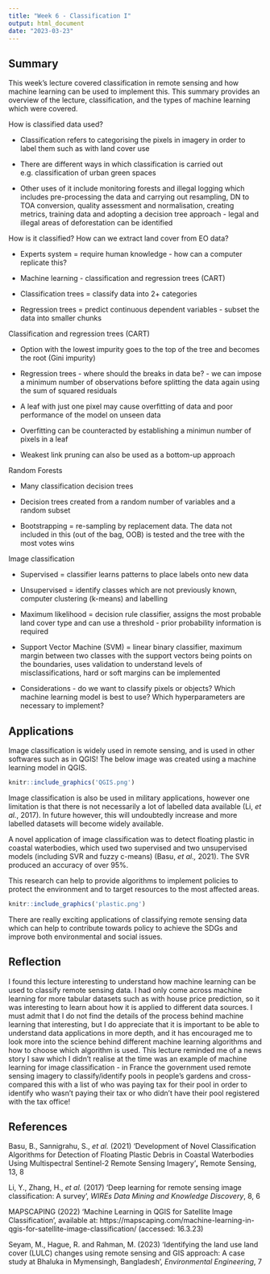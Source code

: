 ```yaml
---
title: "Week 6 - Classification I"
output: html_document
date: "2023-03-23"
---
```


## Summary

This week's lecture covered classification in remote sensing and how machine learning can be used to implement this. This summary provides an overview of the lecture, classification, and the types of machine learning which were covered.

How is classified data used?

-   Classification refers to categorising the pixels in imagery in order to label them such as with land cover use

-   There are different ways in which classification is carried out e.g. classification of urban green spaces

-   Other uses of it include monitoring forests and illegal logging which includes pre-processing the data and carrying out resampling, DN to TOA conversion, quality assessment and normalisation, creating metrics, training data and adopting a decision tree approach - legal and illegal areas of deforestation can be identified

How is it classified? How can we extract land cover from EO data?

-   Experts system = require human knowledge - how can a computer replicate this?

-   Machine learning - classification and regression trees (CART)

-   Classification trees = classify data into 2+ categories

-   Regression trees = predict continuous dependent variables - subset the data into smaller chunks

Classification and regression trees (CART)

-   Option with the lowest impurity goes to the top of the tree and becomes the root (Gini impurity)

-   Regression trees - where should the breaks in data be? - we can impose a minimum number of observations before splitting the data again using the sum of squared residuals

-   A leaf with just one pixel may cause overfitting of data and poor performance of the model on unseen data

-   Overfitting can be counteracted by establishing a minimun number of pixels in a leaf

-   Weakest link pruning can also be used as a bottom-up approach

Random Forests

-   Many classification decision trees

-   Decision trees created from a random number of variables and a random subset

-   Bootstrapping = re-sampling by replacement data. The data not included in this (out of the bag, OOB) is tested and the tree with the most votes wins

Image classification

-   Supervised = classifier learns patterns to place labels onto new data

-   Unsupervised = identify classes which are not previously known, computer clustering (k-means) and labelling

-   Maximum likelihood = decision rule classifier, assigns the most probable land cover type and can use a threshold - prior probability information is required

-   Support Vector Machine (SVM) = linear binary classifier, maximum margin between two classes with the support vectors being points on the boundaries, uses validation to understand levels of misclassifications, hard or soft margins can be implemented

-   Considerations - do we want to classify pixels or objects? Which machine learning model is best to use? Which hyperparameters are necessary to implement?

## Applications

Image classification is widely used in remote sensing, and is used in other softwares such as in QGIS! The below image was created using a machine learning model in QGIS.

```r
knitr::include_graphics('QGIS.png')
```

Image classification is also be used in military applications, however one limitation is that there is not necessarily a lot of labelled data available (Li, *et al.*, 2017). In future however, this will undoubtedly increase and more labelled datasets will become widely available.

A novel application of image classification was to detect floating plastic in coastal waterbodies, which used two supervised and two unsupervised models (including SVR and fuzzy c-means) (Basu, *et al.,* 2021). The SVR produced an accuracy of over 95%.

This research can help to provide algorithms to implement policies to protect the environment and to target resources to the most affected areas.

```r
knitr::include_graphics('plastic.png')
```

There are really exciting applications of classifying remote sensing data which can help to contribute towards policy to achieve the SDGs and improve both environmental and social issues.

## Reflection

I found this lecture interesting to understand how machine learning can be used to classify remote sensing data. I had only come across machine learning for more tabular datasets such as with house price prediction, so it was interesting to learn about how it is applied to different data sources. I must admit that I do not find the details of the process behind machine learning that interesting, but I do appreciate that it is important to be able to understand data applications in more depth, and it has encouraged me to look more into the science behind different machine learning algorithms and how to choose which algorithm is used. This lecture reminded me of a news story I saw which I didn't realise at the time was an example of machine learning for image classification - in France the government used remote sensing imagery to classify/identify pools in people's gardens and cross-compared this with a list of who was paying tax for their pool in order to identify who wasn't paying their tax or who didn't have their pool registered with the tax office!

## References

Basu, B., Sannigrahu, S., *et al.* (2021) 'Development of Novel Classification Algorithms for Detection of Floating Plastic Debris in Coastal Waterbodies Using Multispectral Sentinel-2 Remote Sensing Imagery'**,** Remote Sensing, 13, 8

Li, Y., Zhang, H., *et al.* (2017) 'Deep learning for remote sensing image classification: A survey', *WIREs Data Mining and Knowledge Discovery*, 8, 6

MAPSCAPING (2022) 'Machine Learning in QGIS for Satellite Image Classification', available at: https://mapscaping.com/machine-learning-in-qgis-for-satellite-image-classification/ (accessed: 16.3.23)

Seyam, M., Hague, R. and Rahman, M. (2023) 'Identifying the land use land cover (LULC) changes using remote sensing and GIS approach: A case study at Bhaluka in Mymensingh, Bangladesh', *Environmental Engineering*, 7
